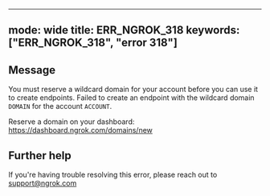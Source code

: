 
---
mode: wide
title: ERR_NGROK_318
keywords: ["ERR_NGROK_318", "error 318"]
---

## Message
You must reserve a wildcard domain for your account before you can use it to create endpoints.
Failed to create an endpoint with the wildcard domain `DOMAIN` for the account `ACCOUNT`.

Reserve a domain on your dashboard: https://dashboard.ngrok.com/domains/new




## Further help
If you're having trouble resolving this error, please reach out to [support@ngrok.com](mailto:support@ngrok.com?subject=Help%20with%20ERR_NGROK_318)

